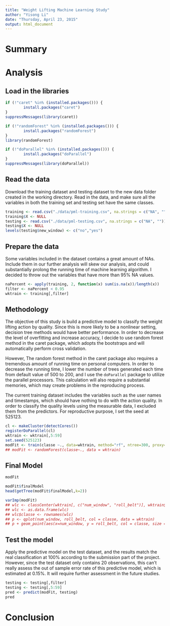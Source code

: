 ```yaml
---
title: "Weight Lifting Machine Learning Study"
author: "Yisong Li"
date: "Thursday, April 23, 2015"
output: html_document
---
```

# Summary


# Analysis

## Load in the libraries

```r
if (!"caret" %in% (installed.packages())) {
        install.packages("caret")
}
suppressMessages(library(caret))

if (!"randomForest" %in% (installed.packages())) {
        install.packages("randomForest")
}
library(randomForest)

if (!"doParallel" %in% (installed.packages())) {
        install.packages("doParallel")
}
suppressMessages(library(doParallel))
```

## Read the data

Download the training dataset and testing dataset to the new data folder created in the working directory. Read in the data, and make sure all the variables in both the training set and testing set have the same classes.

```r
training <- read.csv("./data/pml-training.csv", na.strings = c("NA", ""))
training$X <- NULL
testing <- read.csv("./data/pml-testing.csv", na.strings = c("NA", ""))
testing$X <- NULL
levels(testing$new_window) <- c("no","yes")
```

## Prepare the data

Some variables included in the dataset contains a great amount of NAs. Include them in our further analysis will skew our analysis, and could substantially prolong the running time of machine learning algorithm. I decided to throw out the variables that have more than 95% NA values.

```r
naPercent <- apply(training, 2, function(x) sum(is.na(x))/length(x))
filter <- naPercent < 0.95
wktrain <- training[,filter]
```

## Methodology

The objective of this study is build a predictive model to classify the weight lifting action by quality. Since this is more likely to be a nonlinear setting, decision tree methods would have better performance. In order to decrease the level of overfitting and increase accuracy, I decide to use random forest method in the caret package, which adopts the bootstraps and will automatically perform cross validation. 

However, The random forest method in the caret package also requires a tremendous amount of running time on personal computers. In order to decrease the running time, I lower the number of trees generated each time from default value of 500 to 200, and I use the `doParallel` package to utilize the parallel processors. This calculation will also require a substantial memories, which may create problems in the reproducing process.

The current training dataset includes the variables such as the user names and timestamps, which should have nothing to do with the action quality. In order to classify the quality levels using the measurable data, I excluded them from the predictors. For reproductive purpose, I set the seed at 525123.

```r
cl <- makeCluster(detectCores())
registerDoParallel(cl)
wktrain <- wktrain[,5:59]
set.seed(525123)
modFit <- train(classe ~., data=wktrain, method="rf", ntree=300, proxy=T)
## modFit <- randomForest(classe~., data = wktrain)
```

## Final Model

```r
modFit
```

```r
modFit$finalModel
head(getTree(modFit$finalModel,k=2))
```

```r
varImp(modFit)
## wlc <- classCenter(wktrain[, c("num_window", "roll_belt")], wktrain$classe, modFit$finalModel$prox)
## wlc <- as.data.frame(wlc)
## wlc$classe <- rownames(wlc)
## p <- qplot(num_window, roll_belt, col = classe, data = wktrain)
## p + geom_point(aes(x=num_window, y = roll_belt, col = classe, size = 5, shape = 4, data = wlc))
```

## Test the model

Apply the predictive model on the test dataset, and the results match the real classification at 100% according to the submission part of the project. However, since the test dataset only contains 20 observations, this can't really assess the out of sample error rate of this predictive model, which is estimated at 0.15%. It will require further assessment in the future studies.

```r
testing <- testing[,filter]
testing <- testing[,5:59]
pred <- predict(modFit, testing)
pred
```

# Conclusion
